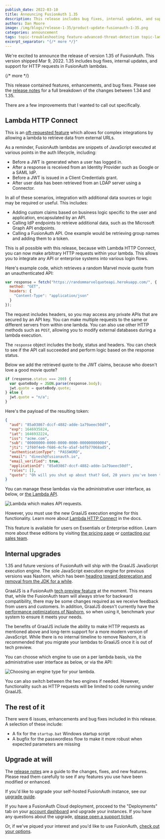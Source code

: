 ```yaml
---
publish_date: 2022-03-10 
title: Announcing FusionAuth 1.35
description: This release includes bug fixes, internal updates, and support for HTTP requests in FusionAuth lambdas.
authors: Dan Moore
image: /img/blogs/release-1-35/product-update-fusionauth-1-35.png
categories: announcement
tags: topic-troubleshooting feature-advanced-threat-detection topic-lambda lambda advanced-threat-detection release-announcement
excerpt_separator: "{/* more */}"
---
```


We're excited to announce the release of version 1.35 of FusionAuth. This version shipped Mar 9, 2022. 1.35 includes bug fixes, internal updates, and support for HTTP requests in FusionAuth lambdas.

{/* more */}

This release contained features, enhancements, and bug fixes. Please see the [release notes](/docs/v1/tech/release-notes#version-1-35-0) for a full breakdown of the changes between 1.34 and 1.35. 

There are a few improvements that I wanted to call out specifically.

## Lambda HTTP Connect

This is an [oft-requested feature](https://github.com/FusionAuth/fusionauth-issues/issues/267) which allows for complex integrations by allowing a lambda to retrieve data from external URLs.

As a reminder, FusionAuth lambdas are snippets of JavaScript executed at various points in the auth lifecycle, including:

* Before a JWT is generated when a user has logged in.
* After a response is received from an Identity Provider such as Google or a SAML IdP.
* Before a JWT is issued in a Client Credentials grant.
* After user data has been retrieved from an LDAP server using a Connector.

In all of these scenarios, integration with additional data sources or logic may be required or useful. This includes:

* Adding custom claims based on business logic specific to the user and application, encapsulated by an API.
* Calling IdP endpoints to retrieve additional data, such as the Microsoft Graph API endpoints.
* Calling a FusionAuth API. One example would be retrieving group names and adding them to a token.

This is all possible with this release, because with Lambda HTTP Connect, you can now make arbitrary HTTP requests within your lambda. This allows you to integrate any API or enterprise systems into various login flows.

Here's example code, which retrieves a random Marvel movie quote from an unauthenticated API:

```javascript
var response = fetch("https://randommarvelquoteapi.herokuapp.com/", {
  method: "GET",
  headers: {
    "Content-Type": "application/json"
  }
});
```

The request includes headers, so you may access any private APIs that are secured by an API key. You can make multiple requests to the same or different servers from within one lambda. You can also use other HTTP methods such as `POST`, allowing you to modify external databases during a lambda execution.

The `response` object includes the body, status and headers. You can check to see if the API call succeeded and perform logic based on the response status. 

Below we add the retrieved quote to the JWT claims, because who doesn't love a good movie quote?

```javascript
if (response.status === 200) {
  var quoteBody = JSON.parse(response.body);
  jwt.quote = quoteBody.quote;
} else {
  jwt.quote = "n/a";
}
```

Here's the payload of the resulting token:

```json
{
  "aud": "85a03867-dccf-4882-adde-1a79aeec50df",
  "exp": 1646935824,
  "iat": 1646932224,
  "iss": "acme.com",
  "sub": "00000000-0000-0000-0000-000000000004",
  "jti": "2f60f4e0-f686-4cfe-a5af-bdfb77068ad5",
  "authenticationType": "PASSWORD",
  "email": "dinesh@fusionauth.io",
  "email_verified": true,
  "applicationId": "85a03867-dccf-4882-adde-1a79aeec50df",
  "roles": [],
  "quote": "Oh will you shut up about that? God, 20 years you've been throwing that in my face. Like it's some great thing, not eating me. Normal people don't even think about eating someone else, much less, that person having to be grateful for it."
}
```

You can manage these lambdas via the administrative user interface, as below, or [the Lambda API](/docs/v1/tech/apis/lambdas).

![Lambda which makes API requests.](/img/blogs/release-1-35/api-requests-lambda.png)

However, you must use the new GraalJS execution engine for this functionality. Learn more about [Lambda HTTP Connect](/docs/v1/tech/lambdas/) in the docs.

This feature is available for users on Essentials or Enterprise edition. Learn more about these editions by visiting [the pricing page](/pricing) or [contacting our sales team](/contact).

## Internal upgrades

1.35 and future versions of FusionAuth will ship with the GraalJS JavaScript execution engine. The sole JavaScript execution engine for previous versions was Nashorn, which has been [heading toward deprecation and removal from the JDK for a while](https://openjdk.java.net/jeps/335).

GraalJS is a FusionAuth [tech preview feature](/docs/v1/tech/core-concepts/roadmap#tech-preview-features) at the moment. This means that, while the FusionAuth team will always strive for backward compatibility, there may be some changes required as we receive feedback from users and customers. In addition, GraalJS doesn't currently have the [performance optimizations of Nashorn](https://github.com/FusionAuth/fusionauth-issues/issues/571#issuecomment-1061614065), so when using it, benchmark your system to ensure it meets your needs.

The benefits of GraalJS include the ability to make HTTP requests as mentioned above and long-term support for a more modern version of JavaScript. While there is no internal timeline to remove Nashorn, it is recommended that you migrate your lambdas to GraalJS once it is out of tech preview.

You can choose which engine to use on a per lambda basis, via the administrative user interface as below, or via the API:

![Choosing an engine type for your lambda.](/img/blogs/release-1-35/lambda-engine-choice.png)

You can also switch between the two engines if needed. However, functionality such as HTTP requests will be limited to code running under GraalJS.

## The rest of it

There were 6 issues, enhancements and bug fixes included in this release. A selection of these include:

* A fix for the `startup.bat` Windows startup script
* A bugfix for the passwordless flow to make it more robust when expected parameters are missing

## Upgrade at will

The [release notes](/docs/v1/tech/release-notes#version-1-35-0) are a guide to the changes, fixes, and new features. Please read them carefully to see if any features you use have been modified or enhanced.

If you'd like to upgrade your self-hosted FusionAuth instance, see our [upgrade guide](/docs/v1/tech/admin-guide/upgrade). 

If you have a FusionAuth Cloud deployment, proceed to the "Deployments" tab on your [account dashboard](https://account.fusionauth.io/account/deployment/) and upgrade your instances. If you have any questions about the upgrade, [please open a support ticket](https://account.fusionauth.io/account/support/).

Or, if we've piqued your interest and you'd like to use FusionAuth, [check out your options](/pricing).
